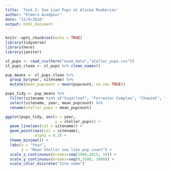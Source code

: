 ```yaml
---
title: 'Task 2: Sea Lion Pups at Alaska Rookeries'
author: "Elmera Azadpour"
date: "12/9/2020"
output: html_document
---
```


```r
knitr::opts_chunk$set(echo = TRUE)
library(tidyverse)
library(here)
library(janitor)
```

```r
sl_pups <- read_csv(here("exam_data","steller_pups.csv"))
sl_pups_clean <- sl_pups %>% clean_names()
```

```r
pup_means <- sl_pups_clean %>% 
  group_by(year, sitename) %>% 
  mutate(mean_pupcount = mean(pupcount, na.rm= TRUE))  
```

```r
pups_tidy <- pup_means %>% 
  filter(sitename %in% c("Sugarloaf", "Forrester Complex", "Chowiet", "Hazy")) %>% 
  select(sitename, year, mean_pupcount) %>% 
  rename(steller_pups = mean_pupcount)
```

```r
ggplot(pups_tidy, aes(x = year, 
                      y = steller_pups)) +
  geom_line(aes(col = sitename)) +
  geom_point(aes(col = sitename), 
             alpha = 0.3) +
  theme_minimal() +
  labs(x = "Year", 
       y = "Mean Steller sea lion pup count") +
  scale_x_continuous(breaks=seq(1960,2015, 10)) +
  scale_y_continuous(breaks=seq(0,5500, 1000)) +
  scale_color_discrete("Site name")
```

